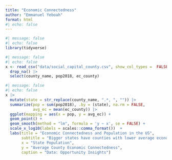 ```yaml
---
title: "Economic Connectedness"
author: "Emmanuel Yeboah"
format: html
#| echo: false
---
```


```r
#| message: false
#| echo: false
library(tidyverse)
```

```r
#| message: false
#| echo: false
x <- read_csv("data/social_capital_county.csv", show_col_types =  FALSE) |>
  drop_na() |>
  select(county_name, pop2018, ec_county)

```

```r
#| message: false
#| echo: false
x |>
  mutate(state = str_replace(county_name, ".*, ", "")) |>
  summarize(pop = sum(pop2018), .by = (state), na.rm = FALSE, 
            avg_ec = mean(ec_county)) |>
  ggplot(mapping = aes(x = pop, y = avg_ec)) +
  geom_point() + 
  geom_smooth(method = "lm", formula = 'y ~ x', se = FALSE) +
  scale_x_log10(labels = scales::comma_format())  +
  labs(title = "Economic Connectedness and Population in the US",
       subtitle = "Bigger states have counties with lower average economic connectedness",
       x = "State Population",
       y = "Average County Economic Connectedness",
       caption = "Data: Opportunity Insights")
```

